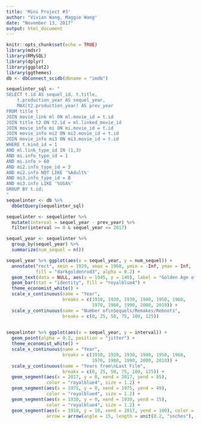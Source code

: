 ```yaml
---
title: 'Mini Project #3'
author: "Vivian Wang, Maggie Wang"
date: "November 13, 2017"
output: html_document
---
```


```r
knitr::opts_chunk$set(echo = TRUE)
library(mdsr)
library(RMySQL)
library(dplyr)
library(ggplot2)
library(ggthemes)
db <- dbConnect_scidb(dbname = "imdb")
```

```r
sequelinter_sql <- "
SELECT t.id AS sequel_id, t.title,
	t.production_year AS sequel_year, 
	MAX(t2.production_year) AS prev_year
FROM title t
JOIN movie_link ml ON ml.movie_id = t.id
JOIN title t2 ON t2.id = ml.linked_movie_id
JOIN movie_info mi ON mi.movie_id = t.id
JOIN movie_info mi2 ON mi2.movie_id = t.id
JOIN movie_info mi3 ON mi3.movie_id = t.id
WHERE t.kind_id = 1
AND ml.link_type_id IN (1,3)
AND mi.info_type_id = 1
AND mi.info > 60
AND mi2.info_type_id = 3
AND mi2.info NOT LIKE '%Adult%'
AND mi3.info_type_id = 8
AND mi3.info LIKE '%USA%'
GROUP BY t.id;
"
sequelinter <- db %>% 
  dbGetQuery(sequelinter_sql)
```

```r
sequelinter <- sequelinter %>% 
  mutate(interval = sequel_year - prev_year) %>% 
  filter(interval >= 0 & sequel_year <= 2017)
```

```r
sequel_year <- sequelinter %>% 
  group_by(sequel_year) %>% 
  summarize(num_sequel = n())

sequel_year %>% ggplot(aes(x = sequel_year, y = num_sequel)) + 
  annotate("rect", xmin = 1929, xmax = 1960, ymin = -Inf, ymax = Inf, 
           fill = "darkgoldenrod3", alpha = 0.2) + 
  geom_text(data = NULL, aes(x = 1945, y = 140), label = "Golden Age of\nHollywood") + 
  geom_bar(stat = "identity", fill = "royalblue4") + 
  theme_economist_white() + 
  scale_x_continuous(name = "Year", 
                     breaks = c(1910, 1920, 1930, 1940, 1950, 1960, 
                                1970, 1980, 1990, 2000, 2010)) + 
  scale_y_continuous(name = "Number of\nSequels/Remakes/Reboots", 
                     breaks = c(0, 25, 50, 75, 100, 125))
  
```


```r


sequelinter %>% ggplot(aes(x = sequel_year, y = interval)) + 
  geom_point(alpha = 0.2, position = "jitter") + 
  theme_economist_white() + 
  scale_x_continuous(name = "Year", 
                     breaks = c(1910, 1920, 1930, 1940, 1950, 1960, 
                                1970, 1980, 1990, 2000, 2010)) + 
  scale_y_continuous(name = "Years from\nLast Film", 
                     breaks = c(0, 25, 50, 75, 100, 125)) + 
  geom_segment(aes(x = 2017, y = 0, xend = 2017, yend = 85), 
               color = "royalblue4", size = 1.2) + 
  geom_segment(aes(x = 1975, y = 0, xend = 1975, yend = 49), 
               color = "royalblue4", size = 1.2) + 
  geom_segment(aes(x = 1930, y = 0, xend = 1930, yend = 15), 
               color = "royalblue4", size = 1.2) + 
  geom_segment(aes(x = 1910, y = 10, xend = 2017, yend = 100), color = "royalblue4",
               arrow = arrow(angle = 15, length = unit(0.2, "inches"), type = "closed"))
```

